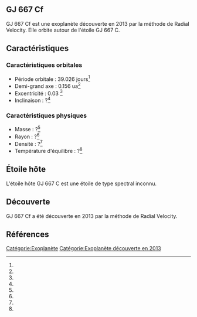 == GJ 667 Cf ==

{{Infobox Exoplanète
| nom = GJ 667 Cf
| image = 
| légende = 
| étoile = GJ 667 C
| constellation = 
| ascension_droite = 
| déclinaison = 
| distance = ?
| type_spectral = ?
| masse = ?<ref></ref>
| rayon = ?<ref></ref>
| densité = ?<ref></ref>
| gravité = ?<ref></ref>
| température = ?<ref></ref>
| période = 39.026 j<ref></ref>
| demi_grand_axe = 0.156 ua<ref></ref>
| excentricité = 0.03 <ref></ref>
| inclinaison = ?<ref></ref>
| méthode_découverte = Radial Velocity
| date_découverte = 2013
| statut = Confirmée
}}

GJ 667 Cf est une exoplanète découverte en 2013 par la méthode de Radial Velocity. Elle orbite autour de l'étoile GJ 667 C.

== Caractéristiques ==

=== Caractéristiques orbitales ===
* Période orbitale : 39.026 jours<ref></ref>
* Demi-grand axe : 0.156 ua<ref></ref>
* Excentricité : 0.03 <ref></ref>
* Inclinaison : ?<ref></ref>

=== Caractéristiques physiques ===
* Masse : ?<ref></ref>
* Rayon : ?<ref></ref>
* Densité : ?<ref></ref>
* Température d'équilibre : ?<ref></ref>

== Étoile hôte ==

{{Infobox Étoile
| nom = GJ 667 C
| image = 
| légende = 
| constellation = 
| ascension_droite = 
| déclinaison = 
| distance = ?
| type_spectral = ?
| magnitude_absolue = 
| magnitude_apparente = 
| masse = ?<ref></ref>
| rayon = ?<ref></ref>
| température = ?<ref></ref>
| métallicité = ?<ref></ref>
| âge = ?<ref></ref>
}}

L'étoile hôte GJ 667 C est une étoile de type spectral inconnu.

== Découverte ==

GJ 667 Cf a été découverte en 2013 par la méthode de Radial Velocity.

== Références ==
<references />

[[Catégorie:Exoplanète]]
[[Catégorie:Exoplanète découverte en 2013]]
